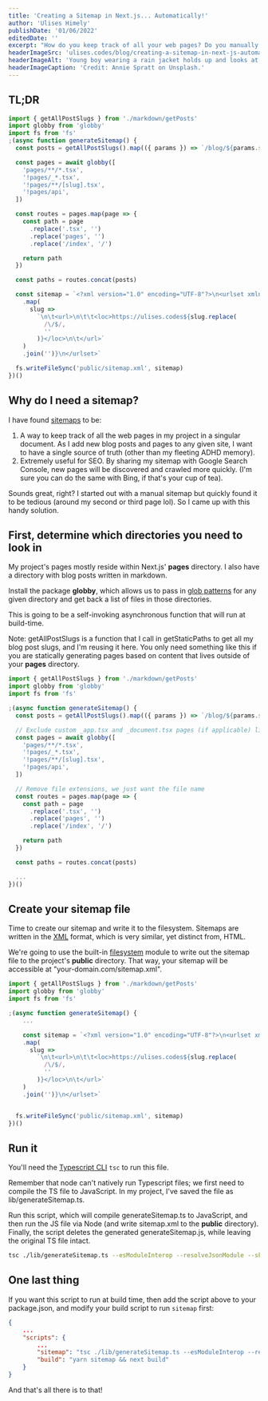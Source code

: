 ```yaml
---
title: 'Creating a Sitemap in Next.js... Automatically!'
author: 'Ulises Himely'
publishDate: '01/06/2022'
editedDate: ''
excerpt: "How do you keep track of all your web pages? Do you manually add each new page to Google Search Console? Here's a better–and automated–solution."
headerImageSrc: 'ulises.codes/blog/creating-a-sitemap-in-next-js-automatically/map'
headerImageAlt: 'Young boy wearing a rain jacket holds up and looks at a map'
headerImageCaption: 'Credit: Annie Spratt on Unsplash.'
---
```


## TL;DR

```ts
import { getAllPostSlugs } from './markdown/getPosts'
import globby from 'globby'
import fs from 'fs'
;(async function generateSitemap() {
  const posts = getAllPostSlugs().map(({ params }) => `/blog/${params.slug}/`)

  const pages = await globby([
    'pages/**/*.tsx',
    '!pages/_*.tsx',
    '!pages/**/[slug].tsx',
    '!pages/api',
  ])

  const routes = pages.map(page => {
    const path = page
      .replace('.tsx', '')
      .replace('pages', '')
      .replace('/index', '/')

    return path
  })

  const paths = routes.concat(posts)

  const sitemap = `<?xml version="1.0" encoding="UTF-8"?>\n<urlset xmlns="http://www.sitemaps.org/schemas/sitemap/0.9">${paths
    .map(
      slug =>
        `\n\t<url>\n\t\t<loc>https://ulises.codes${slug.replace(
          /\/$/,
          ''
        )}</loc>\n\t</url>`
    )
    .join('')}\n</urlset>`

  fs.writeFileSync('public/sitemap.xml', sitemap)
})()
```

## Why do I need a sitemap?

I have found [sitemaps](https://developers.google.com/search/docs/advanced/sitemaps/overview) to be:

1. A way to keep track of all the web pages in my project in a singular document. As I add new blog posts and pages to any given site, I want to have a single source of truth (other than my fleeting ADHD memory).
2. Extremely useful for SEO. By sharing my sitemap with Google Search Console, new pages will be discovered and crawled more quickly. (I'm sure you can do the same with Bing, if that's your cup of tea).

Sounds great, right? I started out with a manual sitemap but quickly found it to be tedious (around my second or third page lol). So I came up with this handy solution.

## First, determine which directories you need to look in

My project's pages mostly reside within Next.js' **pages** directory. I also have a directory with blog posts written in markdown.

Install the package **globby**, which allows us to pass in [glob patterns](<https://en.wikipedia.org/wiki/Glob_(programming)>) for any given directory and get back a list of files in those directories.

This is going to be a self-invoking asynchronous function that will run at build-time.

Note: getAllPostSlugs is a function that I call in getStaticPaths to get all my blog post slugs, and I'm reusing it here. You only need something like this if you are statically generating pages based on content that lives outside of your **pages** directory.

```ts
import { getAllPostSlugs } from './markdown/getPosts'
import globby from 'globby'
import fs from 'fs'

;(async function generateSitemap() {
  const posts = getAllPostSlugs().map(({ params }) => `/blog/${params.slug}/`)

  // Exclude custom _app.tsx and _document.tsx pages (if applicable) like so: !pages/_*.tsx
  const pages = await globby([
    'pages/**/*.tsx',
    '!pages/_*.tsx',
    '!pages/**/[slug].tsx',
    '!pages/api',
  ])

  // Remove file extensions, we just want the file name
  const routes = pages.map(page => {
    const path = page
      .replace('.tsx', '')
      .replace('pages', '')
      .replace('/index', '/')

    return path
  })

  const paths = routes.concat(posts)

  ...
})()
```

## Create your sitemap file

Time to create our sitemap and write it to the filesystem. Sitemaps are written in the [XML](https://developer.mozilla.org/en-US/docs/Web/XML/XML_introduction) format, which is very similar, yet distinct from, HTML.

We're going to use the built-in [filesystem](https://nodejs.org/api/fs.html) module to write out the sitemap file to the project's **public** directory. That way, your sitemap will be accessible at "your-domain.com/sitemap.xml".

```ts
import { getAllPostSlugs } from './markdown/getPosts'
import globby from 'globby'
import fs from 'fs'

;(async function generateSitemap() {
    ...

    const sitemap = `<?xml version="1.0" encoding="UTF-8"?>\n<urlset xmlns="http://www.sitemaps.org/schemas/sitemap/0.9">${paths
    .map(
      slug =>
        `\n\t<url>\n\t\t<loc>https://ulises.codes${slug.replace(
          /\/$/,
          ''
        )}</loc>\n\t</url>`
    )
    .join('')}\n</urlset>`


  fs.writeFileSync('public/sitemap.xml', sitemap)
})()
```

## Run it

You'll need the [Typescript CLI](https://www.typescriptlang.org/docs/handbook/compiler-options.html) `tsc` to run this file.

Remember that node can't natively run Typescript files; we first need to compile the TS file to JavaScript. In my project, I've saved the file as lib/generateSitemap.ts.

Run this script, which will compile generateSitemap.ts to JavaScript, and then run the JS file via Node (and write sitemap.xml to the **public** directory). Finally, the script deletes the generated generateSitemap.js, while leaving the original TS file intact.

```sh
tsc ./lib/generateSitemap.ts --esModuleInterop --resolveJsonModule --skipLibCheck --moduleResolution node && node ./lib/generateSitemap.js && rm ./lib/generateSitemap.js
```

## One last thing

If you want this script to run at build time, then add the script above to your package.json, and modify your build script to run `sitemap` first:

```json
{
    ...
    "scripts": {
        ...
        "sitemap": "tsc ./lib/generateSitemap.ts --esModuleInterop --resolveJsonModule --skipLibCheck --moduleResolution node && node ./lib/generateSitemap.js && rm ./lib/generateSitemap.js",
        "build": "yarn sitemap && next build"
    }
}

```

And that's all there is to that!
